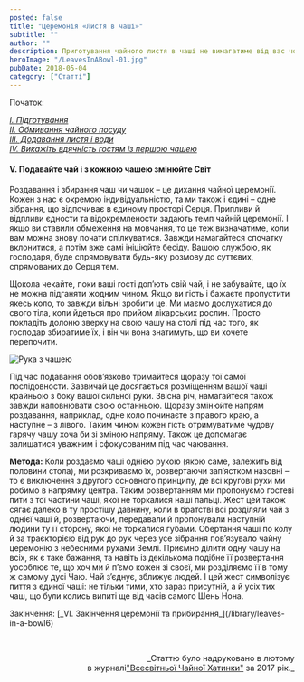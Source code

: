 ```yaml
---
posted: false
title: "Церемонія «Листя в чаші»"
subtitle: ""
author: ""
description: Приготування чайного листя в чаші не вимагатиме від вас чогось особливого. Чай здебільшого за своєю формою буває трьох типів...
heroImage: "/LeavesInABowl-01.jpg"
pubDate: 2018-05-04
category: ["Статті"]
---
```



<section class="next-page last-line">
  Початок: 

  [_І. Підготування_](/library/leaves-in-a-bowl)   
  [_ІІ. Обмивання чайного посуду_](/library/leaves-in-a-bowl2)   
  [_III. Додавання листя і води_](/library/leaves-in-a-bowl3)   
  [_IV. Викажіть вдячність гостям із першою чашею_](/library/leaves-in-a-bowl4)
</section>

#### V. Подавайте чай і з кожною чашею змінюйте Світ

Роздавання і збирання чаш чи чашок – це дихання чайної церемонії. Кожен з нас є окремою індивідуальністю, та ми також і єдині – одне зібрання, що відпочиває в єдиному просторі Серця. Припливи й відпливи єдности та відокремлености задають темп чайній церемонії. І якщо ви ставили обмеження на мовчання, то це теж визначатиме, коли вам можна знову почати спілкуватися. Завжди намагайтеся спочатку вклонитися, а потім вже самі ініціюйте бесіду. Вашою службою, як господаря, буде спрямовувати будь-яку розмову до суттєвих, спрямованих до Серця тем.

Щокола чекайте, поки ваші гості доп’ють свій чай, і не забувайте, що їх не можна підганяти жодним чином. Якщо ви гість і бажаєте пропустити якесь коло, то завжди вільні зробити це. Ми маємо дослухатися до свого тіла, коли йдеться про прийом лікарських рослин. Просто покладіть долоню зверху на свою чашу на столі під час того, як господар збиратиме їх, і він чи вона знатимуть, що ви хочете перепочити.

<Image class="float-right" src={Image1} alt="Рука з чашею" />

Під час подавання обов’язково тримайтеся щоразу тої самої послідовности. Зазвичай це досягається розміщенням вашої чаші крайньою з боку вашої сильної руки. Звісна річ, намагайтеся також завжди наповнювати свою останньою. Щоразу змінюйте напрям роздавання, наприклад, одне коло починаєте з правого краю, а наступне – з лівого. Таким чином кожен гість отримуватиме чудову гарячу чашу хоча би зі зміною напряму. Також це допомагає залишатися уважним і сфокусованим під час чаювання.

__Метода:__ Коли роздаємо чаші однією рукою (якою саме, залежить від половини стола), ми розкриваємо їх, розвертаючи зап’ястком назовні – то є виключення з другого основного принципу, де всі кругові рухи ми робимо в напрямку центра. Таким розвертанням ми пропонуємо гостеві пити з тої частини чаші, якої не торкалися наші пальці. Жест цей також сягає далеко в ту простішу давнину, коли в братстві всі розділяли чай з однієї чаші й, розвертаючи, передавали й пропонували наступній людини ту її сторону, якої не торкалися губами. Обертання чаші по колу й за траєкторією від рук до рук через усе зібрання пов’язувало чайну церемонію з небесними рухами Землі. Приємно ділити одну чашу на всіх, як є таке бажання, та навіть із декількома подібне її розвертання уособлює те, що хоч ми й п’ємо кожен зі своєї, ми розділяємо її в тому ж самому дусі Чаю. Чай з’єднує, зближує людей. І цей жест символізує пиття з єдиної чаші: не тільки тими, хто зараз присутній, а й усіх тих чаш, що були колись випиті ще від часів самого Шень Нона.

<section class="next-page">
  Закінчення: [_VI. Закінчення церемонії та прибирання_](/library/leaves-in-a-bowl6)
</section>

<p>&nbsp;</p>
<p align="right" style="font-size: 0.9rem;">_Статтю було надруковано в лютому<br />в журналі<a title="globalteahut.org" href="http://www.globalteahut.org/" target="_blank" rel="noopener">"Всесвітньої Чайної Хатинки"</a>&nbsp;за 2017 рік._</p>
